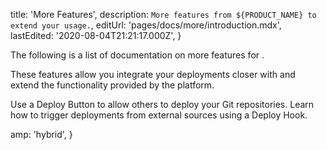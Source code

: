 
  title: 'More Features',
  description: `More features from ${PRODUCT_NAME} to extend your usage.`,
  editUrl: 'pages/docs/more/introduction.mdx',
  lastEdited: '2020-08-04T21:21:17.000Z',
}

The following is a list of documentation on more features for <ProductName />.

These features allow you integrate your deployments closer with <ProductName /> and extend the functionality provided by the platform.

<Card title="Deploy Button" href="/docs/v2/more/deploy-button">
  Use a Deploy Button to allow others to deploy your Git repositories.
</Card>

<Card title="Deploy Hooks" href="/docs/v2/more/deploy-hooks">
  Learn how to trigger deployments from external sources using a Deploy Hook.
</Card>


  amp: 'hybrid',
}
